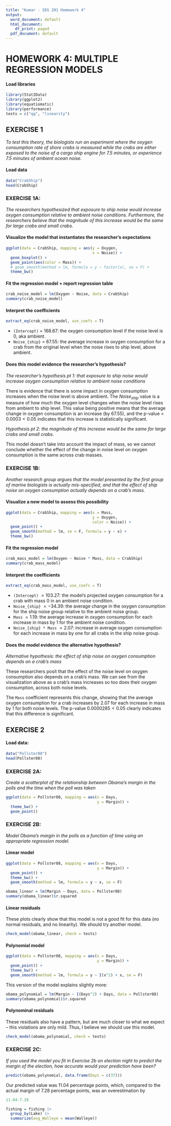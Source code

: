 ```yaml
---
title: "Kumar - SDS 291 Homework 4"
output:
  word_document: default
  html_document:
    df_print: paged
  pdf_document: default
---
```


# HOMEWORK 4: MULTIPLE REGRESSION MODELS

#### Load libraries

```r

library(Stat2Data)
library(ggplot2)
library(equatiomatic)
library(performance)
tests = c("qq", "linearity")

```

## EXERCISE 1

*To test this theory, the biologists run an experiment where the oxygen consumption rate of shore crabs is measured while the crabs are either exposed to the noise of a cargo ship engine for 7.5 minutes, or experience 7.5 minutes of ambient ocean noise.*

#### Load data

```r

data("CrabShip")
head(CrabShip)

```

### EXERCISE 1A:

*The researchers hypothesized that exposure to ship noise would increase oxygen consumption relative to ambient noise conditions. Furthermore, the researchers believe that the magnitude of this increase would be the same for large crabs and small crabs.*

#### Visualize the model that instantiates the researcher's expectations
```r

ggplot(data = CrabShip, mapping = aes(y = Oxygen, 
                                      x = Noise)) +
  geom_boxplot() +
  geom_point(aes(color = Mass)) + 
  # geom_smooth(method = lm, formula = y ~ factor(x), se = F) + 
  theme_bw()

```



#### Fit the regression model + report regression table

```r

crab_noise_model = lm(Oxygen ~ Noise, data = CrabShip) 
summary(crab_noise_model)

```

#### Interpret the coefficients

```r

extract_eq(crab_noise_model, use_coefs = T)

```

* `(Intercept)` = 168.67: the oxygen consumption level if the noise level is 0, aka ambient. 
* `Noise_{ship}` = 67.55: the average increase in oxygen consumption for a crab from the original level when the noise rises to ship level, above ambient.

#### Does this model evidence the researcher's hypothesis?

*The researcher's hypothesis pt 1: that exposure to ship noise would increase oxygen consumption relative to ambient noise conditions*

There is evidence that there is some impact in oxygen consumption increases when the noise level is above ambient. The $Noise_{ship}$ value is a measure of how much the oxygen level changes when the noise level rises from ambient to ship level. This value being positive means that the average change in oxygen consumption is an increase (by 67.55), and the p-value = $0.0003 < 0.05$ indicates that this increase is statistically significant.

*Hypothesis pt 2: the magnitude of this increase would be the same for large crabs and small crabs.*

This model doesn't take into account the impact of mass, so we cannot conclude whether the effect of the change in noise level on oxygen consumption is the same across crab masses.

### EXERCISE 1B:

*Another research group argues that the model presented by the first group of marine biologists is actually mis-specified, and that the effect of ship noise on oxygen consumption actually depends on a crab’s mass.*

#### Visualize a new model to assess this possibility
```r

ggplot(data = CrabShip, mapping = aes(x = Mass,
                                      y = Oxygen,
                                      color = Noise)) + 
  geom_point() +
  geom_smooth(method = lm, se = F, formula = y ~ x) + 
  theme_bw()

```


#### Fit the regression model

```r

crab_mass_model = lm(Oxygen ~ Noise * Mass, data = CrabShip) 
summary(crab_mass_model)

```

#### Interpret the coefficients

```r

extract_eq(crab_mass_model, use_coefs = T)

```

* `(Intercept)` $= 103.27$: the model's projected oxygen consumption for a crab with mass 0 in an ambient noise condition. 
* `Noise_{ship}` $= -34.39$: the average change in the oxygen consumption for the ship noise group relative to the ambient noise group. 
* `Mass` $= 1.19$: the average increase in oxygen consumption for each increase in mass by 1 for the ambient noise condition. 
* `Noise_{ship} * Mass` $= 2.07$: increase in average oxygen consumption for each increase in mass by one for all crabs in the ship noise group. 


#### Does the model evidence the alternative hypothesis?

*Alternative hypothesis: the effect of ship noise on oxygen consumption depends on a crab’s mass*

These researchers posit that the effect of the noise level on oxygen consumption also depends on a crab's mass. We can see from the visualization above as a crab's mass increases so too does their oxygen consumption, across both noise levels.

The `Mass` coefficient represents this change, showing that the average oxygen consumption for a crab increases by 2.07 for each increase in mass by 1 for both noise levels. The p-value $0.0000285 < 0.05$ clearly indicates that this difference is significant.

## EXERCISE 2

#### Load data:

```r

data("Pollster08")
head(Pollster08)

```

### EXERCISE 2A:

*Create a scatterplot of the relationship between Obama’s margin in the polls and the time when the poll was taken*

```r

ggplot(data = Pollster08, mapping = aes(x = Days,
                                        y = Margin)) +
  theme_bw() + 
  geom_point() 

```

### EXERCISE 2B:

*Model Obama’s margin in the polls as a function of time using an appropriate regression model.*

#### Linear model
```r

ggplot(data = Pollster08, mapping = aes(x = Days,
                                        y = Margin)) +
  geom_point() + 
  theme_bw() + 
  geom_smooth(method = lm, formula = y ~ x, se = F)

```

```r

obama_linear = lm(Margin ~ Days, data = Pollster08)
summary(obama_linear)$r.squared

```

#### Linear residuals

These plots clearly show that this model is not a good fit for this data (no normal residuals, and no linearity). We should try another model.

```r

check_model(obama_linear, check = tests)

```

#### Polynomial model

```r

ggplot(data = Pollster08, mapping = aes(x = Days,
                                        y = Margin)) +
  geom_point() + 
  theme_bw() + 
  geom_smooth(method = lm, formula = y ~ I(x^2) + x, se = F)

```

This version of the model explains slightly more:

```r

obama_polynomial = lm(Margin ~ I(Days^2) + Days, data = Pollster08)
summary(obama_polynomial)$r.squared

```

#### Polynominal residuals

These residuals also have a pattern, but are much closer to what we expect -- this violations are only mild. Thus, I believe we should use this model.

```r

check_model(obama_polynomial, check = tests)

```

### EXERCISE 2C:

*If you used the model you fit in Exercise 2b on election night to predict the margin of the election, how accurate would your prediction have been?*

```r

predict(obama_polynomial, data.frame(Days = c(37)))

```

Our predicted value was 11.04 percentage points, which, compared to the actual margin of 7.28 percentage points, was an overestimation by
```r

11.04-7.28

```

```r

fishing = fishing |>
  group_by(Lake) |>
  summarize(avg_Walleye = mean(Walleye))

```


